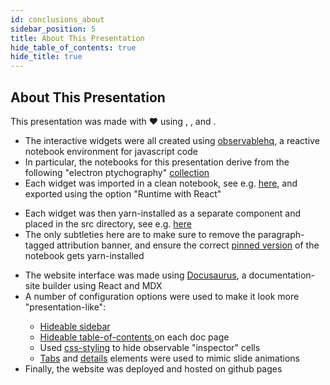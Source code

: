 ```yaml
---
id: conclusions_about
sidebar_position: 5
title: About This Presentation
hide_table_of_contents: true
hide_title: true
---
```




## About This Presentation

This presentation was made with &#10084; using <ObservableLogo width="14px" height="14px"/>, <ReactLogo width="14px" height="14px"/>, and <DocusaurusLogo width="14px" height="14px"/>.

<Tabs>
  <TabItem value="observable-notebooks" label="Observable Notebooks" default>
    <ul>
      <li> The interactive widgets were all created using <a href="https://observablehq.com/"> observablehq</a>, a reactive notebook environment for javascript code </li>
      <li> In particular, the notebooks for this presentation derive from the following "electron ptychography" <a href="https://observablehq.com/collection/@gvarnavi/electron-ptychography"> collection </a>  </li>
      <li> Each widget was imported in a clean notebook, see e.g. <a href="https://observablehq.com/@gvarnavi/two-convex-sets-component">here</a>, and exported using the option "Runtime with React"</li>
    </ul>
  </TabItem>
  <TabItem value="react-components" label="React Components">
    <ul>
      <li> Each widget was then yarn-installed as a separate component and placed in the src directory, see e.g. <a href="https://github.com/gvarnavi/2023mm-presentation/blob/main/src/components/TwoConvexSetsComponent.js"> here</a></li>
      <li> The only subtleties here are to make sure to remove the paragraph-tagged attribution banner, and ensure the correct <a href="https://observablehq.com/@mootari/notebook-data"> pinned version</a> of the notebook gets yarn-installed</li>
    </ul>
  </TabItem>
  <TabItem value="docusaurus-website" label="Docusaurus Website">
    <ul>
      <li> The website interface was made using <a href="https://docusaurus.io/"> Docusaurus</a>, a documentation-site builder using React and MDX</li>
      <li> A number of configuration options were used to make it look more "presentation-like":</li>
      <ul>
        <li> <a href="https://docusaurus.io/docs/sidebar#hideable-sidebar"> Hideable sidebar </a></li>
        <li> <a href="https://docusaurus.io/docs/api/plugins/@docusaurus/plugin-content-docs#hide_table_of_contents"> Hideable table-of-contents </a> on each doc page </li>
        <li> Used <a href="https://github.com/gvarnavi/2023mm-presentation/blob/main/src/css/custom.css"> css-styling</a> to hide observable "inspector" cells</li>
        <li> <a href="https://docusaurus.io/docs/markdown-features/tabs"> Tabs</a> and <a href="https://docusaurus.io/docs/markdown-features#details"> details</a> elements were used to mimic slide animations</li>
      </ul>
      <li> Finally, the website was deployed and hosted on github pages</li>
    </ul>
  </TabItem>
</Tabs>

